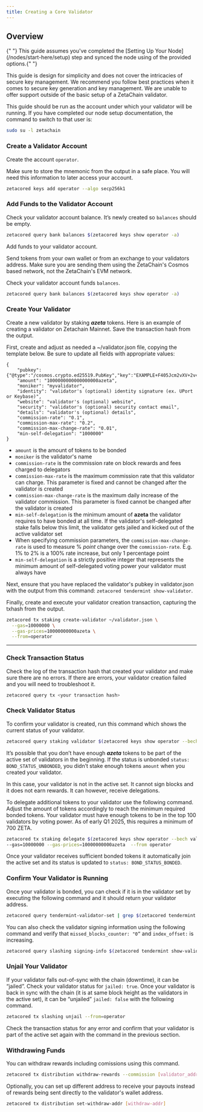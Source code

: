 ```yaml
---
title: Creating a Core Validator
---
```



## Overview

<Alert variant="note">
  {" "}
  This guide assumes you've completed the [Setting Up Your Node](/nodes/start-here/setup) step and synced the node using
  of the provided options.{" "}
</Alert>

This guide is design for simplicity and does not cover the intricacies of secure
key management. We recommend you follow best practices when it comes to secure
key generation and key management. We are unable to offer support outside of the
basic setup of a ZetaChain validator.

This guide should be run as the account under which your validator will be running. If you have completed our node setup documentation, the command to switch to that user is:
```bash
sudo su -l zetachain
```

### Create a Validator Account

Create the account `operator`.

Make sure to store the mnemonic from the output in a safe place. You will need
this information to later access your account.

```bash
zetacored keys add operator --algo secp256k1
```

### Add Funds to the Validator Account

Check your validator account balance. It’s newly created so `balances` should be
empty.

```bash
zetacored query bank balances $(zetacored keys show operator -a)
```

Add funds to your validator account.

Send tokens from your own wallet or from an exchange to your validators address.
Make sure you are sending them using the ZetaChain's Cosmos based network, not
the ZetaChain's EVM network.

Check your validator account funds `balances`.

```bash
zetacored query bank balances $(zetacored keys show operator -a)
```

### Create Your Validator

Create a new validator by staking **_azeta_** tokens. Here is an example of
creating a validator on Zetachain Mainnet. Save the transaction hash from the
output.

First, create and adjust as needed a ~/validator.json file, copying the template below. Be sure to update all fields with appropriate values:
```text
{
	"pubkey": {"@type":"/cosmos.crypto.ed25519.PubKey","key":"EXAMPLE+F405Jcm2vXV+2v4fnjodh6aafuIdeoW+rUw="},
	"amount": "1000000000000000000azeta",
	"moniker": "myvalidator",
	"identity": "validator's (optional) identity signature (ex. UPort or Keybase)",
	"website": "validator's (optional) website",
	"security": "validator's (optional) security contact email",
	"details": "validator's (optional) details",
	"commission-rate": "0.1",
	"commission-max-rate": "0.2",
	"commission-max-change-rate": "0.01",
	"min-self-delegation": "1000000"
}
```
- `amount` is the amount of tokens to be bonded
- `moniker` is the validator's name
- `commission-rate` is the commission rate on block rewards and fees charged to
  delegators
- `commission-max-rate` is the maximum commission rate that this validator can
  charge. This parameter is fixed and cannot be changed after the validator is
  created
- `commission-max-change-rate` is the maximum daily increase of the validator
  commission. This parameter is fixed cannot be changed after the validator is
  created
- `min-self-delegation` is the minimum amount of **azeta** the validator
  requires to have bonded at all time. If the validator's self-delegated stake
  falls below this limit, the validator gets jailed and kicked out of the active
  validator set
- When specifying commission parameters, the `commission-max-change-rate` is
  used to measure % *point* change over the `commission-rate`. E.g. 1% to 2% is
  a 100% rate increase, but only 1 percentage point
- `min-self-delegation` is a strictly positive integer that represents the
  minimum amount of self-delegated voting power your validator must always have

Next, ensure that you have replaced the validator's pubkey in validator.json with the output from this command: `zetacored tendermint show-validator`.

Finally, create and execute your validator creation transaction, capturing the txhash from the output. 
```bash
zetacored tx staking create-validator ~/validator.json \
  --gas=10000000 \
  --gas-prices=10000000000azeta \
  --from=operator
```

---

### Check Transaction Status

Check the log of the transaction hash that created your validator and make sure
there are no errors. If there are errors, your validator creation failed and you
will need to troubleshoot it.

```bash
zetacored query tx <your transaction hash>
```

### Check Validator Status

To confirm your validator is created, run this command which shows the current
status of your validator.

```bash
zetacored query staking validator $(zetacored keys show operator --bech val -a)
```

It’s possible that you don’t have enough **_azeta_** tokens to be part of the
active set of validators in the beginning. If the status is unbonded `status: BOND_STATUS_UNBONDED`, you didn’t stake enough tokens `amount` when you created
your validator.

In this case, your validator is not in the active set. It cannot sign blocks and
it does not earn rewards. It can however, receive delegations.

To delegate additional tokens to your validator use the following command.
Adjust the amount of tokens accordingly to reach the minimum required bonded
tokens. Your validator must have enough tokens to be in the top 100 validators 
by voting power. As of early Q1 2025, this requires a minimum of 700 ZETA.

```bash
zetacored tx staking delegate $(zetacored keys show operator --bech val -a) 2000000azeta \
--gas=10000000 --gas-prices=10000000000azeta  --from operator
```

Once your validator receives sufficient bonded tokens it automatically join the
active set and its status is updated to `status: BOND_STATUS_BONDED`.

### **Confirm Your Validator is Running**

Once your validator is bonded, you can check if it is in the validator set by
executing the following command and it should return your validator address.

```bash
zetacored query tendermint-validator-set | grep $(zetacored tendermint show-address)
```

You can also check the validator signing information using the following command
and verify that `missed_blocks_counter: "0”` and `index_offset:` is increasing.

```bash
zetacored query slashing signing-info $(zetacored tendermint show-validator)
```

### Unjail Your Validator

If your validator falls out-of-sync with the chain (downtime), it can be
“jailed”. Check your validator status for `jailed: true`. Once your validator is
back in sync with the chain (it is at same block height as the validators in the
active set), it can be “unjailed” `jailed: false` with the following command.

```bash
zetacored tx slashing unjail --from=operator
```

Check the transaction status for any error and confirm that your validator is
part of the active set again with the command in the previous section.

### Withdrawing Funds

You can withdraw rewards including comissions using this command. 

```bash
zetacored tx distribution withdraw-rewards --commission [validator_address]
```

Optionally, you can set up different address to receive your payouts 
instead of rewards being sent directly to the validator's wallet address. 

```bash
zetacored tx distribution set-withdraw-addr [withdraw-addr]
```
